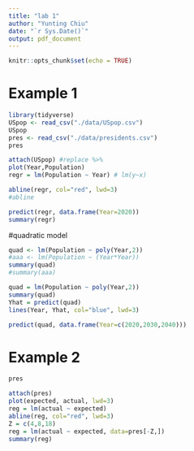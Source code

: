 ```yaml
---
title: "lab 1"
author: "Yunting Chiu"
date: "`r Sys.Date()`"
output: pdf_document
---
```


```r
knitr::opts_chunk$set(echo = TRUE)
```
# Example 1
```r
library(tidyverse)
USpop <- read_csv("./data/USpop.csv")
USpop
pres <- read_csv("./data/presidents.csv")
pres
```
```r
attach(USpop) #replace %>%
plot(Year,Population)
regr = lm(Population ~ Year) # lm(y~x)

abline(regr, col="red", lwd=3)
#abline 
```
```r
predict(regr, data.frame(Year=2020))
summary(regr)
```

#quadratic model
```r
quad <- lm(Population ~ poly(Year,2))
#aaa <- lm(Population ~ (Year*Year))
summary(quad)
#summary(aaa)
```

```r
quad = lm(Population ~ poly(Year,2))
summary(quad)
Yhat = predict(quad)
lines(Year, Yhat, col="blue", lwd=3)
```

```r
predict(quad, data.frame(Year=c(2020,2030,2040)))
```

# Example 2
```r
pres
```

```r
attach(pres)
plot(expected, actual, lwd=3)
reg = lm(actual ~ expected) 
abline(reg, col="red", lwd=3)
Z = c(4,8,18)
reg = lm(actual ~ expected, data=pres[-Z,])
summary(reg)
```

```r

```

